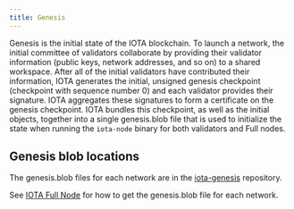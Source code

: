 ```yaml
---
title: Genesis
---
```


Genesis is the initial state of the IOTA blockchain. To launch a network, the initial committee of validators collaborate by providing their validator information (public keys, network addresses, and so on) to a shared workspace. After all of the initial validators have contributed their information, IOTA generates the initial, unsigned genesis checkpoint (checkpoint with sequence number 0) and each validator provides their signature. IOTA aggregates these signatures to form a certificate on the genesis checkpoint. IOTA bundles this checkpoint, as well as the initial objects, together into a single genesis.blob file that is used to initialize the state when running the `iota-node` binary for both validators and Full nodes.

## Genesis blob locations

The genesis.blob files for each network are in the [iota-genesis](https://github.com/iotaledger/iota-genesis) repository.

See [IOTA Full Node](iota-full-node.mdx#setting-up-a-full-node-from-source) for how to get the genesis.blob file for each network.
